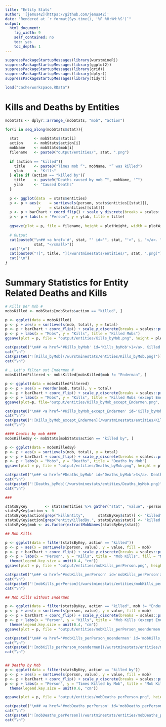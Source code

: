 ```yaml
---
title: "Entity Stats"
author: '[jemus42](https://github.com/jemus42)'
date: "Rendered at `r format(Sys.time(), '%F %H:%M:%S')`"
output: 
  html_document:
    fig_width: 9
    self_contained: no
    toc: yes
    toc_depth: 1
---
```


```r
suppressPackageStartupMessages(library(wurstmineR))
suppressPackageStartupMessages(library(ggplot2))
suppressPackageStartupMessages(library(grid))
suppressPackageStartupMessages(library(dplyr))
suppressPackageStartupMessages(library(tidyr))

load("cache/workspace.RData")
```

# Kills and Deaths by Entities

```r
mobStats <- dplyr::arrange_(mobStats, "mob", "action")

for(i in seq_along(mobStats$stat)){
  
  stat       <- mobStats$stat[i]
  action     <- mobStats$action[i]
  mobName    <- mobStats$mob[i]
  filename   <- paste0("output/entities/", stat, ".png")
  
  if (action == "killed"){
    title    <- paste0("Times mob “", mobName, "” was killed")
    ylab     <- "Kills"
  } else if (action == "killed by"){
    title    <- paste0("Deaths caused by mob “", mobName, "”")
    ylab     <- "Caused Deaths"
  }
  
  p <- ggplot(data  = stats$entities)
  p <- p + aes(x    = sortLevels(person, stats$entities[[stat]]), 
               y    = stats$entities[[stat]])
  p <- p + barChart + coord_flip() + scale_y_discrete(breaks = scales::pretty_breaks())
  p <- p + labs(x = "Person", y = ylab, title = title)
  
  ggsave(plot = p, file = filename, height = plotHeight, width = plotWidth)
  
  # Output
  cat(paste0("\n## <a href='#", stat, "' id='", stat, "'>", i, "</a>. ", title, " <small>",
             stat, "</small>"))
  cat("\n")
  cat(paste0("![", title, "](/wurstminestats/entities/", stat, ".png)"))
  cat("\n")
}

```

# Summary Statistics for Entity Related Deaths and Kills

```r
# Kills per mob #
mobsKilled <- mobStats[mobStats$action == "killed", ]

p <- ggplot(data = mobsKilled)
p <- p + aes(x = sortLevels(mob, total), y = total)
p <- p + barChart + coord_flip() + scale_y_discrete(breaks = scales::pretty_breaks())
p <- p + labs(x = "Mobs", y = "Kills", title = "Killed Mobs")
ggsave(plot = p, file = "output/entities/Kills_byMob.png", height = plotHeight, width = plotWidth)

cat(paste0("\n## <a href='#Kills_byMob' id='Kills_byMob'>1</a>. Killed Mobs"))
cat("\n")
cat(paste0("![Kills_byMob](/wurstminestats/entities/Kills_byMob.png)"))
cat("\n")
  
# … Let's filter out Endermen #
mobsKilledFiltered <- mobsKilled[mobsKilled$mob != "Enderman", ]

p <- ggplot(data = mobsKilledFiltered) 
p <- p + aes(x = reorder(mob, total), y = total)
p <- p + barChart + coord_flip() + scale_y_discrete(breaks = scales::pretty_breaks())
p <- p + labs(x = "Mobs", y = "Kills", title = "Killed Mobs (except Endermen)")
ggsave(plot=p, file="output/entities/Kills_byMob_except_Endermen.png", height=plotHeight, width=plotWidth)

cat(paste0("\n## <a href='#Kills_byMob_except_Endermen' id='Kills_byMob_except_Endermen'>2</a>. Killed Mobs (except Endermen)"))
cat("\n")
cat(paste0("![Kills_byMob_except_Endermen](/wurstminestats/entities/Kills_byMob_except_Endermen.png)"))
cat("\n")

#### Deaths by mob ####
mobsKilledBy <- mobStats[mobStats$action == "killed by", ]

p <- ggplot(data = mobsKilledBy) 
p <- p + aes(x = sortLevels(mob, total), y = total)
p <- p + barChart + coord_flip() + scale_y_discrete(breaks = scales::pretty_breaks())
p <- p + labs(x = "Mobs", y = "Deaths", title = "Deaths by Mob")
ggsave(plot = p, file = "output/entities/Deaths_byMob.png", height = plotHeight, width = plotWidth)

cat(paste0("\n## <a href='#Deaths_byMob' id='Deaths_byMob'>3</a>. Deaths by Mob"))
cat("\n")
cat(paste0("![Deaths_byMob](/wurstminestats/entities/Deaths_byMob.png)"))
cat("\n")

### 

statsByKey        <- stats$entities %>% gather("stat", "value", -person)
statsByKey$action <- 0
statsByKey$action[grep("killEntity",      statsByKey$stat)] <- "killed"
statsByKey$action[grep("entityKilledBy.", statsByKey$stat)] <- "killed by"
statsByKey$mob <- as.factor(extractMobNames(statsByKey$stat))

## Mob Kills

p <- ggplot(data = filter(statsByKey, action == "killed")) 
p <- p + aes(x = sortLevels(person, value), y = value, fill = mob)
p <- p + barChart + coord_flip() + scale_y_discrete(breaks = scales::pretty_breaks())
p <- p + labs(x = "Person", y = "Kills", title = "Mob Kills", fill = "Mob") +
  theme(legend.key.size = unit(0.4, "cm"))
ggsave(plot = p, file = "output/entities/mobKills_perPerson.png", height = plotHeight, width = plotWidth * 1.5)

cat(paste0("\n## <a href='#mobKills_perPerson' id='mobKills_perPerson'>4</a>. Mob Kills per Person"))
cat("\n")
cat(paste0("![mobKills_perPerson](/wurstminestats/entities/mobKills_perPerson.png)"))
cat("\n")

## Mob Kills without Endermen

p <- ggplot(data = filter(statsByKey, action == "killed", mob != "Enderman")) 
p <- p + aes(x = sortLevels(person, value), y = value, fill = mob)
p <- p + barChart + coord_flip() + scale_y_discrete(breaks = scales::pretty_breaks())
p <- p + labs(x = "Person", y = "Kills", title = "Mob Kills (except Endermen)", fill = "Mob") +
  theme(legend.key.size = unit(0.4, "cm"))
ggsave(plot = p, file = "output/entities/mobKills_perPerson_noendermen.png", height = plotHeight, width = plotWidth * 1.5)

cat(paste0("\n## <a href='#mobKills_perPerson_noendermen' id='mobKills_perPerson_noendermen'>4.1</a>. Mob Kills per Person (except Endermen)"))
cat("\n")
cat(paste0("![mobKills_perPerson_noendermen](/wurstminestats/entities/mobKills_perPerson_noendermen.png)"))
cat("\n")


## Deaths by Mob
p <- ggplot(data = filter(statsByKey, action == "killed by")) 
p <- p + aes(x = sortLevels(person, value), y = value, fill = mob)
p <- p + barChart + coord_flip() + scale_y_discrete(breaks = scales::pretty_breaks())
p <- p + labs(x = "Person", y = "Times Killed by Mob", title = "Mob Kills", fill = "Mob") +
  theme(legend.key.size = unit(0.6, "cm"))

ggsave(plot = p, file = "output/entities/mobDeaths_perPerson.png", height = plotHeight, width = plotWidth * 1.5)

cat(paste0("\n## <a href='#mobDeaths_perPerson' id='mobDeaths_perPerson'>5</a>. Deaths by Mob per Person"))
cat("\n")
cat(paste0("![mobDeaths_perPerson](/wurstminestats/entities/mobDeaths_perPerson.png)"))
cat("\n")
```

